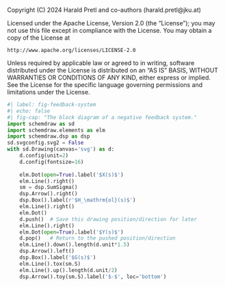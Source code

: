 ::: {.content-hidden}
Copyright (C) 2024 Harald Pretl and co-authors (harald.pretl@jku.at)

Licensed under the Apache License, Version 2.0 (the "License");
you may not use this file except in compliance with the License.
You may obtain a copy of the License at

    http://www.apache.org/licenses/LICENSE-2.0

Unless required by applicable law or agreed to in writing, software
distributed under the License is distributed on an "AS IS" BASIS,
WITHOUT WARRANTIES OR CONDITIONS OF ANY KIND, either express or implied.
See the License for the specific language governing permissions and
limitations under the License.
:::

```python
#| label: fig-feedback-system
#| echo: false
#| fig-cap: "The block diagram of a negative feedback system."
import schemdraw as sd
import schemdraw.elements as elm
import schemdraw.dsp as dsp
sd.svgconfig.svg2 = False
with sd.Drawing(canvas='svg') as d:
    d.config(unit=2)
    d.config(fontsize=16)
    
    elm.Dot(open=True).label('$X(s)$')
    elm.Line().right()
    sm = dsp.SumSigma()
    dsp.Arrow().right()
    dsp.Box().label(r'$H_\mathrm{ol}(s)$')
    elm.Line().right()
    elm.Dot()
    d.push()  # Save this drawing position/direction for later
    elm.Line().right()
    elm.Dot(open=True).label('$Y(s)$')
    d.pop()   # Return to the pushed position/direction
    elm.Line().down().length(d.unit*1.5)
    dsp.Arrow().left()
    dsp.Box().label('$G(s)$')
    elm.Line().tox(sm.S)
    elm.Line().up().length(d.unit/2)
    dsp.Arrow().toy(sm.S).label('$-$', loc='bottom')
```

